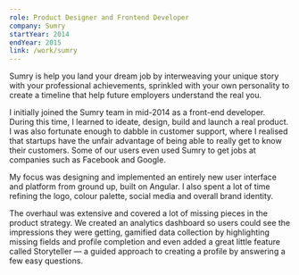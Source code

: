```yaml
---
role: Product Designer and Frontend Developer
company: Sumry
startYear: 2014
endYear: 2015
link: /work/sumry
---
```


Sumry is help you land your dream job by interweaving your unique story with your professional achievements, sprinkled with your own personality to create a timeline that help future employers understand the real you.

I initially joined the Sumry team in mid-2014 as a front-end developer. During this time, I learned to ideate, design, build and launch a real product. I was also fortunate enough to dabble in customer support, where I realised that startups have the unfair advantage of being able to really get to know their customers. Some of our users even used Sumry to get jobs at companies such as Facebook and Google.

My focus was designing and implemented an entirely new user interface and platform from ground up, built on Angular. I also spent a lot of time refining the logo, colour palette, social media and overall brand identity.

The overhaul was extensive and covered a lot of missing pieces in the product strategy. We created an analytics dashboard so users could see the impressions they were getting, gamified data collection by highlighting missing fields and profile completion and even added a great little feature called Storyteller — a guided approach to creating a profile by answering a few easy questions.
